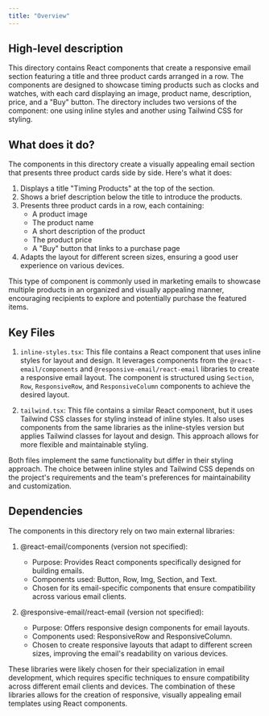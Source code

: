```yaml
---
title: "Overview"
---
```


## High-level description
This directory contains React components that create a responsive email section featuring a title and three product cards arranged in a row. The components are designed to showcase timing products such as clocks and watches, with each card displaying an image, product name, description, price, and a "Buy" button. The directory includes two versions of the component: one using inline styles and another using Tailwind CSS for styling.

## What does it do?
The components in this directory create a visually appealing email section that presents three product cards side by side. Here's what it does:

1. Displays a title "Timing Products" at the top of the section.
2. Shows a brief description below the title to introduce the products.
3. Presents three product cards in a row, each containing:
   - A product image
   - The product name
   - A short description of the product
   - The product price
   - A "Buy" button that links to a purchase page
4. Adapts the layout for different screen sizes, ensuring a good user experience on various devices.

This type of component is commonly used in marketing emails to showcase multiple products in an organized and visually appealing manner, encouraging recipients to explore and potentially purchase the featured items.

## Key Files

1. `inline-styles.tsx`:
   This file contains a React component that uses inline styles for layout and design. It leverages components from the `@react-email/components` and `@responsive-email/react-email` libraries to create a responsive email layout. The component is structured using `Section`, `Row`, `ResponsiveRow`, and `ResponsiveColumn` components to achieve the desired layout.

2. `tailwind.tsx`:
   This file contains a similar React component, but it uses Tailwind CSS classes for styling instead of inline styles. It also uses components from the same libraries as the inline-styles version but applies Tailwind classes for layout and design. This approach allows for more flexible and maintainable styling.

Both files implement the same functionality but differ in their styling approach. The choice between inline styles and Tailwind CSS depends on the project's requirements and the team's preferences for maintainability and customization.

## Dependencies
The components in this directory rely on two main external libraries:

1. @react-email/components (version not specified):
   - Purpose: Provides React components specifically designed for building emails.
   - Components used: Button, Row, Img, Section, and Text.
   - Chosen for its email-specific components that ensure compatibility across various email clients.

2. @responsive-email/react-email (version not specified):
   - Purpose: Offers responsive design components for email layouts.
   - Components used: ResponsiveRow and ResponsiveColumn.
   - Chosen to create responsive layouts that adapt to different screen sizes, improving the email's readability on various devices.

These libraries were likely chosen for their specialization in email development, which requires specific techniques to ensure compatibility across different email clients and devices. The combination of these libraries allows for the creation of responsive, visually appealing email templates using React components.